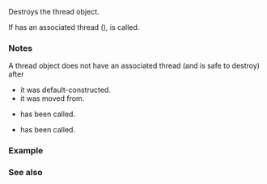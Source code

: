 {{cpp/thread/thread/title|~thread}}
{{cpp/thread/thread/navbar}}
{{ddcl|since=c++11|
~thread();
}}

Destroys the thread object.

If {{c|*this}} has an associated thread ({{c|1=joinable() == true}}), {{c|std::terminate()}} is called.

===Notes===
A thread object does not have an associated thread (and is safe to destroy) after
* it was default-constructed.
* it was moved from.
* {{lc|join()}} has been called.
* {{lc|detach()}} has been called.

===Example===
{{example
|code=
#include &lt;thread&gt;
using namespace std::chrono_literals;

int main()
{
    auto bleah = std::thread{[]{ std::this_thread::sleep_for(13ms); }&lt;!----&gt;};

}   // ~thread calls std::terminate()
|p=true
|output=
terminate called without an active exception
}}

===See also===
{{dsc begin}}
{{dsc inc|cpp/thread/jthread/dsc destructor}}
{{dsc end}}

{{langlinks|ar|de|es|fr|it|ja|ko|pt|ru|zh}}